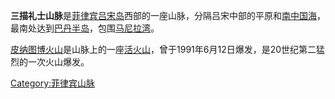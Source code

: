 '''三描礼士山脉'''是[[菲律宾|菲律宾]][[吕宋岛|吕宋岛]]西部的一座山脉，分隔吕宋中部的平原和[[南中国海|南中国海]]，最南处达到[[巴丹半岛|巴丹半岛]]，包围[[马尼拉湾|马尼拉湾]]。

[[皮纳图博火山|皮纳图博火山]]是山脉上的一座[[活火山|活火山]]，曾于1991年6月12日爆发，是20世纪第二猛烈的一次火山爆发。

{{coord|15|41|N|120|05|E|region:PH_type:mountain|display=title}}
{{Philippines-geo-stub}}
{{DEFAULTSORT:Zambales}}
[[Category:菲律宾山脉|Category:菲律宾山脉]]